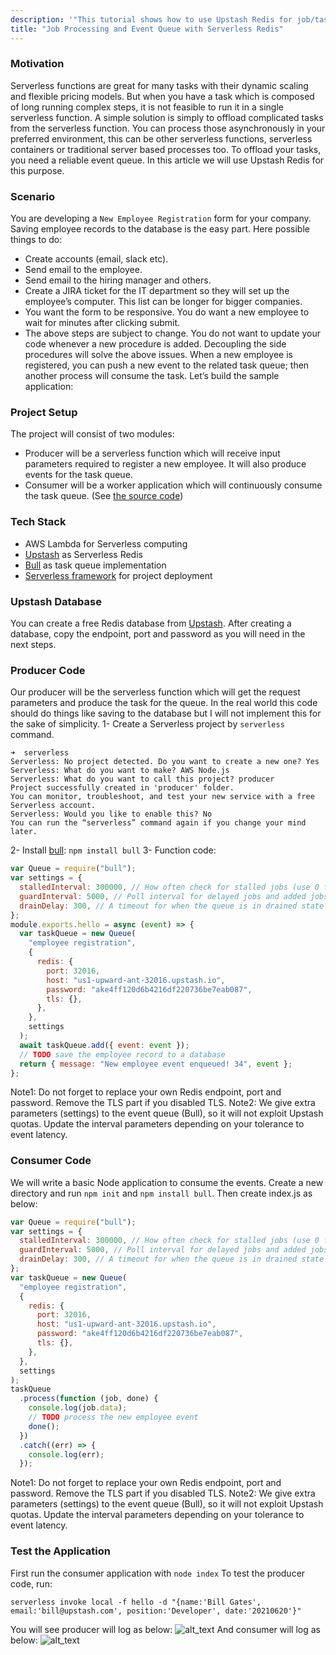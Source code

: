 ```yaml
---
description: '"This tutorial shows how to use Upstash Redis for job/task processing."'
title: "Job Processing and Event Queue with Serverless Redis"
---
```

### Motivation
Serverless functions are great for many tasks with their dynamic scaling and
flexible pricing models. But when you have a task which is composed of long
running complex steps, it is not feasible to run it in a single serverless
function. A simple solution is simply to offload complicated tasks from the
serverless function. You can process those asynchronously in your preferred
environment, this can be other serverless functions, serverless containers or
traditional server based processes too. To offload your tasks, you need a
reliable event queue. In this article we will use Upstash Redis for this
purpose.
### Scenario
You are developing a `New Employee Registration` form for your company. Saving
employee records to the database is the easy part. Here possible things to do:
- Create accounts (email, slack etc).
- Send email to the employee.
- Send email to the hiring manager and others.
- Create a JIRA ticket for the IT department so they will set up the employee’s
  computer.
This list can be longer for bigger companies.
- You want the form to be responsive. You do want a new employee to wait for
  minutes after clicking submit.
- The above steps are subject to change. You do not want to update your code
  whenever a new procedure is added.
Decoupling the side procedures will solve the above issues. When a new employee
is registered, you can push a new event to the related task queue; then another
process will consume the task.
Let’s build the sample application:
### Project Setup
The project will consist of two modules:
- Producer will be a serverless function which will receive input parameters
  required to register a new employee. It will also produce events for the task
  queue.
- Consumer will be a worker application which will continuously consume the task
  queue.
(See
[the source code](https://github.com/upstash/examples/tree/main/examples/task-queue))
### Tech Stack
- AWS Lambda for Serverless computing
- [Upstash](https://upstash.com) as Serverless Redis
- [Bull](https://github.com/OptimalBits/bull) as task queue implementation
- [Serverless framework](https://www.serverless.com/) for project deployment
### Upstash Database
You can create a free Redis database from [Upstash](https://docs.upstash.com/).
After creating a database, copy the endpoint, port and password as you will need
in the next steps.
### Producer Code
Our producer will be the serverless function which will get the request
parameters and produce the task for the queue. In the real world this code
should do things like saving to the database but I will not implement this for
the sake of simplicity.
1- Create a Serverless project by `serverless` command.
```shell
➜  serverless
Serverless: No project detected. Do you want to create a new one? Yes
Serverless: What do you want to make? AWS Node.js
Serverless: What do you want to call this project? producer
Project successfully created in 'producer' folder.
You can monitor, troubleshoot, and test your new service with a free Serverless account.
Serverless: Would you like to enable this? No
You can run the “serverless” command again if you change your mind later.
```
2- Install [bull](https://github.com/OptimalBits/bull):
`npm install bull`
3- Function code:
```javascript
var Queue = require("bull");
var settings = {
  stalledInterval: 300000, // How often check for stalled jobs (use 0 for never checking).
  guardInterval: 5000, // Poll interval for delayed jobs and added jobs.
  drainDelay: 300, // A timeout for when the queue is in drained state (empty waiting for jobs).
};
module.exports.hello = async (event) => {
  var taskQueue = new Queue(
    "employee registration",
    {
      redis: {
        port: 32016,
        host: "us1-upward-ant-32016.upstash.io",
        password: "ake4ff120d6b4216df220736be7eab087",
        tls: {},
      },
    },
    settings
  );
  await taskQueue.add({ event: event });
  // TODO save the employee record to a database
  return { message: "New employee event enqueued! 34", event };
};
```
Note1: Do not forget to replace your own Redis endpoint, port and password.
Remove the TLS part if you disabled TLS.
Note2: We give extra parameters (settings) to the event queue (Bull), so it will
not exploit Upstash quotas. Update the interval parameters depending on your
tolerance to event latency.
### Consumer Code
We will write a basic Node application to consume the events. Create a new
directory and run `npm init` and `npm install bull`. Then create index.js as
below:
```javascript
var Queue = require("bull");
var settings = {
  stalledInterval: 300000, // How often check for stalled jobs (use 0 for never checking).
  guardInterval: 5000, // Poll interval for delayed jobs and added jobs.
  drainDelay: 300, // A timeout for when the queue is in drained state (empty waiting for jobs).
};
var taskQueue = new Queue(
  "employee registration",
  {
    redis: {
      port: 32016,
      host: "us1-upward-ant-32016.upstash.io",
      password: "ake4ff120d6b4216df220736be7eab087",
      tls: {},
    },
  },
  settings
);
taskQueue
  .process(function (job, done) {
    console.log(job.data);
    // TODO process the new employee event
    done();
  })
  .catch((err) => {
    console.log(err);
  });
```
Note1: Do not forget to replace your own Redis endpoint, port and password.
Remove the TLS part if you disabled TLS.
Note2: We give extra parameters (settings) to the event queue (Bull), so it will
not exploit Upstash quotas. Update the interval parameters depending on your
tolerance to event latency.
### Test the Application
First run the consumer application with
`node index`
To test the producer code, run:
```shell
serverless invoke local -f hello -d "{name:'Bill Gates', email:'bill@upstash.com', position:'Developer', date:'20210620'}"
```
You will see producer will log as below:
![alt_text](/img/examples/producer.png "image_tooltip")
And consumer will log as below:
![alt_text](/img/examples/consumer.png "image_tooltip")